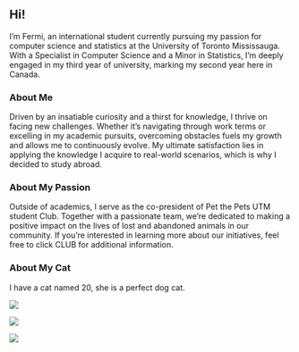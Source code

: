 ## Hi!

I'm Fermi, an international student currently pursuing my passion for computer science and statistics at the University of Toronto Mississauga. With a Specialist in Computer Science and a Minor in Statistics, I'm deeply engaged in my third year of university, marking my second year here in Canada.

### About Me

Driven by an insatiable curiosity and a thirst for knowledge, I thrive on facing new challenges. Whether it's navigating through work terms or excelling in my academic pursuits, overcoming obstacles fuels my growth and allows me to continuously evolve. My ultimate satisfaction lies in applying the knowledge I acquire to real-world scenarios, which is why I decided to study abroad.

### About My Passion

Outside of academics, I serve as the co-president of Pet the Pets UTM student Club. Together with a passionate team, we're dedicated to making a positive impact on the lives of lost and abandoned animals in our community. If you're interested in learning more about our initiatives, feel free to click CLUB for additional information.

### About My Cat

I have a cat named 20, she is a perfect dog cat.

::: {layout="[[50,50], [100]]"}
![](20.jpg)

![](2.png)

![](me.png)
:::

